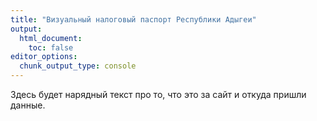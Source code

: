 ```yaml
---
title: "Визуальный налоговый паспорт Республики Адыгеи"
output:
  html_document:
    toc: false
editor_options: 
  chunk_output_type: console
---
```


Здесь будет нарядный текст про то, что это за сайт и откуда пришли данные.
